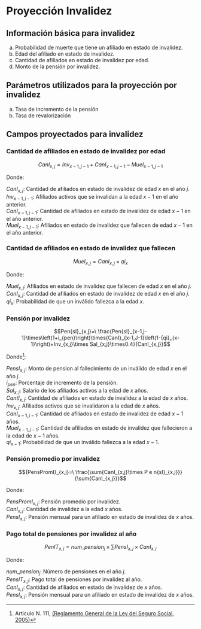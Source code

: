 # Proyección Invalidez

## Información básica para invalidez

a)  Probabilidad de muerte que tiene un afiliado en estado de invalidez.
b)  Edad del afiliado en estado de invalidez.
c)  Cantidad de afiliados en estado de invalidez por edad.
d)  Monto de la pensión por invalidez.

## Parámetros utilizados para la proyección por invalidez

a)  Tasa de incremento de la pensión
b)  Tasa de revalorización

## Campos proyectados para invalidez

### Cantidad de afiliados en estado de invalidez por edad

$$CanI_{x,j}=Inv_{x-1,j-1}+CanI_{x-1,j-1}-MueI_{x-1,j-1}$$

Donde:

$CanI_{x,j}$: Cantidad de afiliados en estado de invalidez de edad $x$ en el año $j$.\
$Inv_{x-1,j-1}$: Afiliados activos que se invalidan a la edad $x-1$ en el año anterior.\
$CanI_{x-1,j-1}$: Cantidad de afiliados en estado de invalidez de edad $x-1$ en el año anterior.\
$MueI_{x-1,j-1}$: Afiliados en estado de invalidez que fallecen de edad $x-1$ en el año anterior.

### Cantidad de afiliados en estado de invalidez que fallecen

$$MueI_{x,j}=CanI_{x,j}\times{qi}_x$$

Donde:

$MueI_{x,j}$: Afiliados en estado de invalidez que fallecen de edad $x$ en el año $j$.\
$CanI_{x,j}$: Cantidad de afiliados en estado de invalidez de edad $x$ en el año $j$.\
${qi}_x$: Probabilidad de que un inválido fallezca a la edad $x$.

### Pensión por invalidez

$$Pen{sI}_{x,j}=\ \frac{Pen{sI}_{x-1,j-1}\times\left(1+i_{pen}\right)\times{CanI}_{x-1,J-1}\left(1-{qi}_{x-1}\right)+Inv_{x,j}\times Sal_{x,j}\times0.4}{CanI_{x,j}}$$

Donde[^invalidez-1]:

[^invalidez-1]: Articulo N. 111, [(Reglamento General de la Ley del Seguro Social, 2005)](https://www.cnbs.gob.hn/files/leyes/Reglamento_General_Ley_Seguro_Social.pdf)

$Pen{sI}_{x,j}$: Monto de pension al fallecimiento de un inválido de edad $x$ en el año $j$.\
$i_{pen}$: Porcentaje de incremento de la pensión.\
$Sal_{x,j}$: Salario de los afiliados activos a la edad de $x$ años.\
$CantI_{x,j}$: Cantidad de afiliados en estado de invalidez a la edad de $x$ años.\
$Inv_{x,j}$: Afiliados activos que se invalidaron a la edad de $x$ años.\
$CanI_{x-1,j-1}$: Cantidad de afiliados en estado de invalidez de edad $x-1$ años.\
$MueI_{x-1,j-1}$: Cantidad de afiliados en estado de invalidez que fallecieron a la edad de $x-1$ años.\
${qi}_{x-1}$: Probabilidad de que un inválido fallezca a la edad $x-1$.

### Pensión promedio por invalidez

$${PensPromI}_{x,j}=\ \frac{\sum{CanI_{x,j}\times P e n{sI}_{x,j}}}{\sum{CanI_{x,j}}}$$

Donde:

${PensPromI}_{x,j}$: Pensión promedio por invalidez.\
$CanI_{x,j}$: Cantidad de invalidez a la edad $x$ años.\
$Pen{sI}_{x,j}$: Pensión mensual para un afiliado en estado de invalidez de $x$ años.

### Pago total de pensiones por invalidez al año

$${PenIT}_{x,j}={num\_pension}_j\times\sum{{PensI}_{x,j}\times{CanI}_{x,j}}$$

Donde:

${num\_pension}_j$: Número de pensiones en el año $j$.\
${PensIT}_{x,j}$: Pago total de pensiones por invalidez al año.\
$CanI_{x,j}$: Cantidad de afiliados en estado de invalidez de $x$ años.\
$PensI_{x,j}$: Pensión mensual para un afiliado en estado de invalidez de $x$ años.

